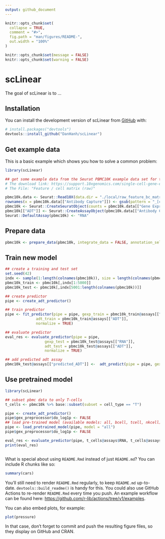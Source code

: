 ```yaml
---
output: github_document
---
```


<!-- README.md is generated from README.Rmd. Please edit that file -->

```r
knitr::opts_chunk$set(
  collapse = TRUE,
  comment = "#>",
  fig.path = "man/figures/README-",
  out.width = "100%"
)

knitr::opts_chunk$set(message = FALSE)
knitr::opts_chunk$set(warning = FALSE)


```

# scLinear

<!-- badges: start -->
<!-- badges: end -->

The goal of scLinear is to ...

## Installation

You can install the development version of scLinear from [GitHub](https://github.com/) with:

``` r
# install.packages("devtools")
devtools::install_github("DanHanh/scLinear")
```

## Get example data

This is a basic example which shows you how to solve a common problem:

```r
library(scLinear)

## get some example data from the Seurat PBMC10K example data set for the tutorial: https://satijalab.org/seurat/articles/multimodal_vignette.html.
# The download link: https://support.10xgenomics.com/single-cell-gene-expression/datasets/3.0.0/pbmc_10k_protein_v3.
# The File: "Feature / cell matrix (raw)"

pbmc10k.data <- Seurat::Read10X(data.dir = "./local/raw_feature_bc_matrix")
rownames(x = pbmc10k.data[["Antibody Capture"]]) <- gsub(pattern = "_[control_]*TotalSeqB", replacement = "", x = rownames(x = pbmc10k.data[["Antibody Capture"]]))
pbmc10k <- Seurat::CreateSeuratObject(counts = pbmc10k.data[["Gene Expression"]], min.cells = 1, min.features = 1)
pbmc10k[["ADT"]] <- Seurat::CreateAssayObject(pbmc10k.data[["Antibody Capture"]][, colnames(x = pbmc10k)])
Seurat::DefaultAssay(pbmc10k) <- "RNA"

```


## Prepare data

```r
pbmc10k <- prepare_data(pbmc10k, integrate_data = FALSE, annotation_selfCluster = TRUE, remove_empty_droplets = TRUE)


```


## Train new model

```r
## create a training and test set
set.seed(42)
indx <- sample(1:length(colnames(pbmc10k)), size = length(colnames(pbmc10k)), replace = FALSE)
pbmc10k_train <- pbmc10k[,indx[1:5000]]
pbmc10k_test <- pbmc10k[,indx[5001:length(colnames(pbmc10k))]]

## create predictor
pipe <- create_adt_predictor()

## train predictor
pipe <- fit_predictor(pipe = pipe, gexp_train = pbmc10k_train@assays[["RNA"]],
              adt_train = pbmc10k_train@assays[["ADT"]],
              normalize = TRUE)

## evaluate predictor
eval_res <- evaluate_predictor(pipe = pipe,
                  gexp_test = pbmc10k_test@assays[["RNA"]],
                  adt_test = pbmc10k_test@assays[["ADT"]],
                  normalize = TRUE)

## add predicted adt assay
pbmc10k_test@assays[["predicted_ADT"]] <-  adt_predict(pipe = pipe, gexp = pbmc10k_test@assays[["RNA"]], normalize = TRUE)

```



## Use pretrained model

```r
library(scLinear)

## subset pbmc data to only T-cells
t_cells <- pbmc10k %>% base::subset(subset = cell_type == "T")

pipe <- create_adt_predictor()
pipe$gex_preprocessor$do_log1p <- FALSE
## load pre-trained model (available models: all, bcell, tcell, nkcell)
pipe <- load_pretrained_model(pipe, model = "all")
pipe$gex_preprocessor$do_log1p <- FALSE

eval_res <- evaluate_predictor(pipe, t_cells@assays$RNA, t_cells@assays$ADT, normalize = TRUE)
print(eval_res)

```


```r


```



What is special about using `README.Rmd` instead of just `README.md`? You can include R chunks like so:

```r
summary(cars)
```

You'll still need to render `README.Rmd` regularly, to keep `README.md` up-to-date. `devtools::build_readme()` is handy for this. You could also use GitHub Actions to re-render `README.Rmd` every time you push. An example workflow can be found here: <https://github.com/r-lib/actions/tree/v1/examples>.

You can also embed plots, for example:

```r
plot(pressure)
```

In that case, don't forget to commit and push the resulting figure files, so they display on GitHub and CRAN.
